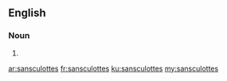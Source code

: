 ==English==

===Noun===
{{head|en|plural}}

# {{plural of|sansculotte|lang=en}}

[[ar:sansculottes]]
[[fr:sansculottes]]
[[ku:sansculottes]]
[[my:sansculottes]]